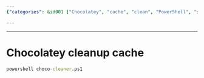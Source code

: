 ```yaml
---
{"categories": &id001 ["Chocolatey", "cache", "clean", "PowerShell", "script", "instructions"], "category": "Chocolatey", "date": "2023-12-22 23:52:59", "description": "This text provides instructions on how to clean up Chocolatey's cache by running a PowerShell script called 'choco-cleaner.ps1'.", "tags": *id001, "title": "How to Clean Up Chocolatey's Cache with the choco-cleaner.ps1 Script"}

---
```


------

# Chocolatey cleanup cache

```cmd
powershell choco-cleaner.ps1
```

